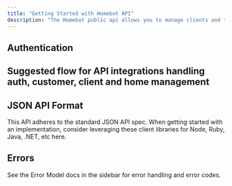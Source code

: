 ```yaml
---
title: "Getting Started with Homebot API"
description: "The Homebot public api allows you to manage clients and their homes, loans, markets, etc."
---
```


## Authentication

<Card title="I'm going to use OAuth" icon="lock" icontype="duotone">
</Card>
<Card title="I need an API key" icon="link" icontype="duotone">
</Card>

## Suggested flow for API integrations handling auth, customer, client and home management

<Card title="User flow PDF" icon="arrow-progress" icontype="duotone">
</Card>

## JSON API Format

This API adheres to the standard JSON API spec. When getting started with an implementation, consider leveraging these client libraries for Node, Ruby, Java, .NET, etc here.

## Errors

See the Error Model docs in the sidebar for error handling and error codes.


